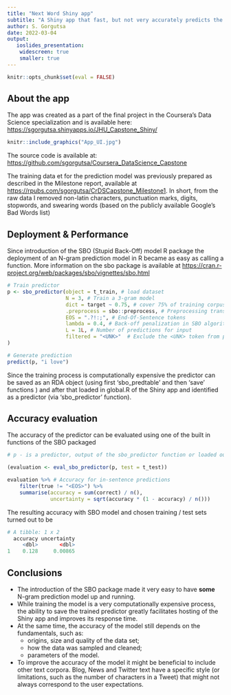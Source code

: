 ```yaml
---
title: "Next Word Shiny app"
subtitle: "A Shiny app that fast, but not very accurately predicts the next most probable word depending on the user text input."
author: S. Gorgutsa
date: 2022-03-04
output:
   ioslides_presentation:
    widescreen: true
    smaller: true
---
```


```r
knitr::opts_chunk$set(eval = FALSE)
```

## About the app
The app was created as a part of the final project in the Coursera's Data Science specialization and is available here: <https://sgorgutsa.shinyapps.io/JHU_Capstone_Shiny/>

```r
knitr::include_graphics("App_UI.jpg")
```


The source code is available at: <https://github.com/sgorgutsa/Coursera_DataScience_Capstone>

The training data et for the prediction model was previously prepared as described in the Milestone report, available at <https://rpubs.com/sgorgutsa/CrDSCapstone_Milestone1>. In short, from the raw data I removed non-latin characters, punctuation marks, digits, stopwords, and swearing words (based on the publicly available Google's Bad Words list)

## Deployment & Performance
Since introduction of the SBO (Stupid Back-Off) model R package the deployment of an N-gram prediction model in R became as easy as calling a function. More information on the sbo package is available at
<https://cran.r-project.org/web/packages/sbo/vignettes/sbo.html>

```r
# Train predictor
p <- sbo_predictor(object = t_train, # load dataset
                   N = 3, # Train a 3-gram model
                   dict = target ~ 0.75, # cover 75% of training corpus
                   .preprocess = sbo::preprocess, # Preprocessing transformation 
                   EOS = ".?!:;", # End-Of-Sentence tokens
                   lambda = 0.4, # Back-off penalization in SBO algorithm
                   L = 1L, # Number of predictions for input
                   filtered = "<UNK>"  # Exclude the <UNK> token from predictions
)

# Generate prediction 
predict(p, "i love")
```
Since the training process is computationally expensive the predictor can be saved as an RDA object (using first 'sbo_predtable' and then 'save' functions ) and after that loaded in global.R of the Shiny app and identified as a predictor (via 'sbo_predictor' function).


## Accuracy evaluation
The accuracy of the predictor can be evaluated using one of the built in functions of the SBO packaged
```r
# p - is a predictor, output of the sbo_predictor function or loaded output of the sbo_predtable

(evaluation <- eval_sbo_predictor(p, test = t_test))

evaluation %>% # Accuracy for in-sentence predictions
    filter(true != "<EOS>") %>%
    summarise(accuracy = sum(correct) / n(),
              uncertainty = sqrt(accuracy * (1 - accuracy) / n()))
```
The resulting accuracy with SBO model and chosen training / test sets turned out to be 
```r
# A tibble: 1 x 2
  accuracy uncertainty
     <dbl>       <dbl>
1    0.128     0.00865
```
## Conclusions
- The introduction of the SBO package made it very easy to have **some** N-gram prediction model up and  running.
- While training the model is a very computationally expensive process, the ability to save the trained predictor greatly facilitates hosting of the Shiny app and improves its response time.   
- At the same time, the accuracy of the model still depends on the fundamentals, such as: 
    + origins, size and quality of the data set; 
    + how the data was sampled and cleaned; 
    + parameters of the model.  
- To improve the accuracy of the model it might be beneficial to include other text corpora. Blog, News and Twitter text have a specific style (or limitations, such as the number of characters in a Tweet) that might not always correspond to the user expectations.

